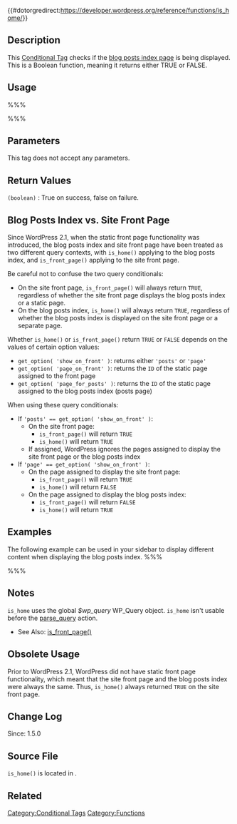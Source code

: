 {{#dotorgredirect:https://developer.wordpress.org/reference/functions/is_home/}}

{{Languages|
{{en|Function_Reference/is_home}}
{{zh-cn|Function_Reference/is_home}}
{{he|סימוכין פונקציות/is_home}}
{{ja|関数リファレンス/is_home}}
{{tr|Fonksiyon_Listesi/is_home}}
}}
==Description==
This [[Conditional Tags|Conditional Tag]] checks if the [[Template_Hierarchy#Home_Page_display|blog posts index page]] is being displayed. This is a Boolean function, meaning it returns either TRUE or FALSE.

==Usage==
%%%<?php is_home(); ?>%%%

==Parameters==
This tag does not accept any parameters.

==Return Values==
; <tt>(boolean)</tt> : True on success, false on failure.

==Blog Posts Index vs. Site Front Page==
Since WordPress 2.1, when the static front page functionality was introduced, the blog posts index and site front page have been treated as two different query contexts, with <code>is_home()</code> applying to the blog posts index, and <code>is_front_page()</code> applying to the site front page.

Be careful not to confuse the two query conditionals:

* On the site front page, <code>is_front_page()</code> will always return <code>TRUE</code>, regardless of whether the site front page displays the blog posts index or a static page.
* On the blog posts index, <code>is_home()</code> will always return <code>TRUE</code>, regardless of whether the blog posts index is displayed on the site front page or a separate page.

Whether <code>is_home()</code> or <code>is_front_page()</code> return <code>TRUE</code> or <code>FALSE</code> depends on the values of certain option values:

* <code>get_option( 'show_on_front' )</code>: returns either <code>'posts'</code> or <code>'page'</code>
* <code>get_option( 'page_on_front' )</code>: returns the <code>ID</code> of the static page assigned to the front page
* <code>get_option( 'page_for_posts' )</code>: returns the <code>ID</code> of the static page assigned to the blog posts index (posts page)

When using these query conditionals:

* If <code>'posts' == get_option( 'show_on_front' )</code>:
** On the site front page:
*** <code>is_front_page()</code> will return <code>TRUE</code>
*** <code>is_home()</code> will return <code>TRUE</code>
** If assigned, WordPress ignores the pages assigned to display the site front page or the blog posts index
*If <code>'page' == get_option( 'show_on_front' )</code>:
** On the page assigned to display the site front page:
*** <code>is_front_page()</code> will return <code>TRUE</code>
*** <code>is_home()</code> will return <code>FALSE</code>
** On the page assigned to display the blog posts index:
*** <code>is_front_page()</code> will return <code>FALSE</code>
*** <code>is_home()</code> will return <code>TRUE</code>

==Examples==
The following example can be used in your sidebar to display different content when displaying the blog posts index.
%%%
<?php
if ( is_home() ) {
    // This is the blog posts index
    get_sidebar( 'blog' );
} else {
    // This is not the blog posts index
    get_sidebar();
}
?>
%%%

==Notes==

<code>is_home</code> uses the global <var>$wp_query</var> WP_Query object. <code>is_home</code> isn't usable before the [[Plugin API\Action Reference\parse_query|parse_query]] action.

* See Also: [[Function Reference/is front page|is_front_page()]]

==Obsolete Usage==

Prior to WordPress 2.1, WordPress did not have static front page functionality, which meant that the site front page and the blog posts index were always the same. Thus, <code>is_home()</code> always returned <code>TRUE</code> on the site front page. 

==Change Log==
Since: 1.5.0

==Source File==
<!-- Need links to current source code files -->
<tt>is_home()</tt> is located in {{Trac|wp-includes/query.php}}.

==Related==

{{Conditional Tags}}

{{Tag Footer}}

[[Category:Conditional Tags]]
[[Category:Functions]]